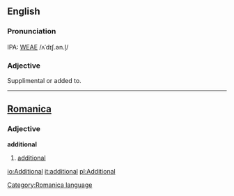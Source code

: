 ==English==

===Pronunciation===
IPA: [[WEAE]] /ʌˈdɪʃ.ən.l̩/

===Adjective===
Supplimental or added to.
----

==[[Romanica]]==
[[Category:Romanica language]]
===Adjective===
<b>additional</b>
#[[additional]]

[[io:Additional]]
[[it:additional]]
[[pl:Additional]]